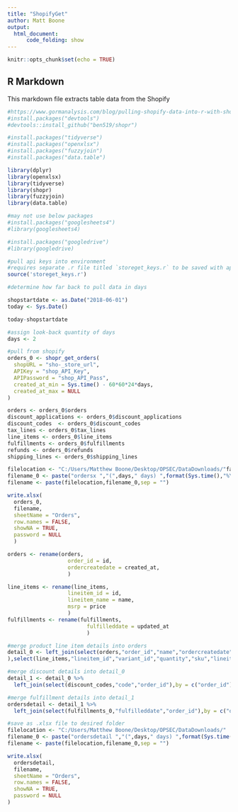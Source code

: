 ---
title: "ShopifyGet"
author: Matt Boone
output: 
  html_document:
      code_folding: show
---

```{r setup, include=FALSE}
knitr::opts_chunk$set(echo = TRUE)
```

## R Markdown

This markdown file extracts table data from the Shopify

```{r Shopify Setup echo = FALSE}
#https://www.gormanalysis.com/blog/pulling-shopify-data-into-r-with-shopr/
#install.packages("devtools")
#devtools::install_github("ben519/shopr")

#install.packages("tidyverse")
#install.packages("openxlsx")
#install.packages("fuzzyjoin")
#install.packages("data.table")

library(dplyr)
library(openxlsx)
library(tidyverse)
library(shopr)
library(fuzzyjoin)
library(data.table)

#may not use below packages
#install.packages("googlesheets4")
#library(googlesheets4)

#install.packages("googledrive")
#library(googledrive)
```


```{r get days between dates, echo=FALSE}
#pull api keys into environment
#requires separate .r file titled `storeget_keys.r` to be saved with api keys for store url, api key, and api password.
source('storeget_keys.r')

#determine how far back to pull data in days

shopstartdate <- as.Date("2018-06-01")
today <- Sys.Date()

today-shopstartdate

#assign look-back quantity of days
days <- 2
```


```{r get order data, echo=FALSE}

#pull from shopify
orders_0 <- shopr_get_orders(
  shopURL = "sho-_store_url", 
  APIKey = "shop_API_Key", 
  APIPassword = "shop_API_Pass",
  created_at_min = Sys.time() - 60*60*24*days,
  created_at_max = NULL
)

orders <- orders_0$orders
discount_applications <- orders_0$discount_applications
discount_codes  <- orders_0$discount_codes
tax_lines <- orders_0$tax_lines
line_items <- orders_0$line_items
fulfillments <- orders_0$fulfillments
refunds <- orders_0$refunds
shipping_lines <- orders_0$shipping_lines

filelocation <- "C:/Users/Matthew Boone/Desktop/OPSEC/DataDownloads/"fa
filename_0 <- paste("ordersx ","(",days," days) ",format(Sys.time(),"%Y-%b-%d"),".xlsx", sep="")
filename <- paste(filelocation,filename_0,sep = "")

write.xlsx(
  orders_0,
  filename, 
  sheetName = "Orders",
  row.names = FALSE,
  showNA = TRUE,
  password = NULL
  )
```

```{r table cleanup}
orders <- rename(orders,
                   order_id = id,
                   ordercreatedate = created_at,
                   )

line_items <- rename(line_items,
                   lineitem_id = id,
                   lineitem_name = name,
                   msrp = price 
                   )
fulfillments <- rename(fulfillments,
                         fulfilleddate = updated_at
                         )


```


```{r cleanup of orders file}
#merge product line item details into orders
detail_0 <- left_join(select(orders,"order_id","name","ordercreatedate","email","note","total_line_items_price","subtotal_price","total_tax","taxes_included","financial_status","total_discounts","shipping_address.country_code","shipping_address.province_code","customer.id","customer.tax_exempt"
),select(line_items,"lineitem_id","variant_id","quantity","sku","lineitem_name","msrp","order_id"), by = c("order_id"), keep = FALSE)

#merge discount details into detail_0
detail_1 <- detail_0 %>%
  left_join(select(discount_codes,"code","order_id"),by = c("order_id"))

#merge fulfillment details into detail_1
ordersdetail <- detail_1 %>%
  left_join(select(fulfillments_0,"fulfilleddate","order_id"),by = c("order_id"))

#save as .xlsx file to desired folder
filelocation <- "C:/Users/Matthew Boone/Desktop/OPSEC/DataDownloads/"
filename_0 <- paste("ordersdetail ","(",days," days) ",format(Sys.time(),"%y-%m-%d"),".xlsx", sep="")
filename <- paste(filelocation,filename_0,sep = "")

write.xlsx(
  ordersdetail,
  filename, 
  sheetName = "Orders",
  row.names = FALSE,
  showNA = TRUE,
  password = NULL
)

```


```{r run code to here}

```

